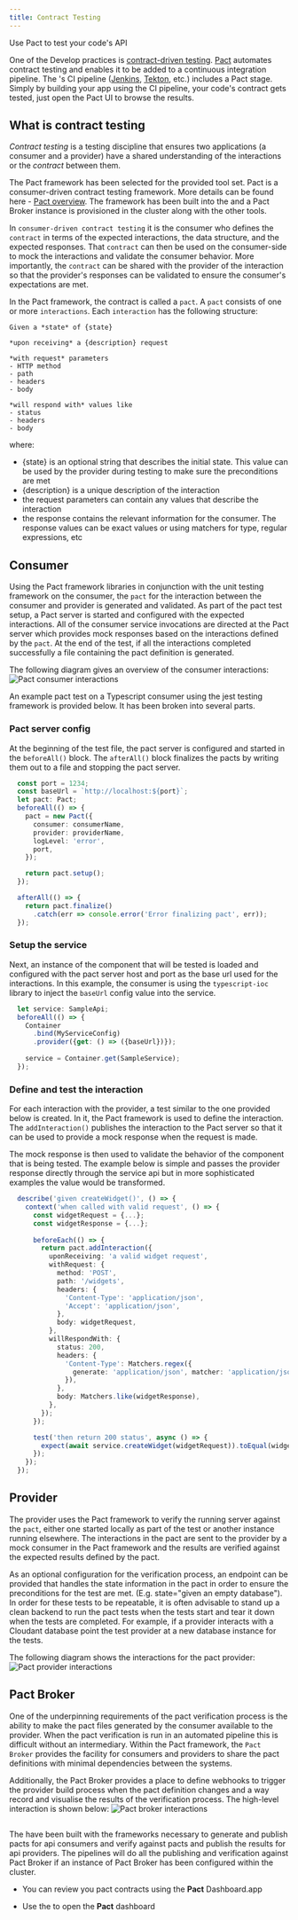 ```yaml
---
title: Contract Testing
---
```



<PageDescription>

Use Pact to test your code's API

</PageDescription>

One of the Develop practices is [contract-driven testing](https://www.ibm.com/garage/method/practices/code/contract-driven-testing). [Pact](https://docs.pact.io/) automates contract testing and enables it to be added to a continuous integration pipeline. The <Globals name="env" />'s CI pipeline ([Jenkins](/guides/continuous-integration), [Tekton](/guides/continuous-integration-tekton), etc.) includes a Pact stage. Simply by building your app using the CI pipeline, your code's contract gets tested, just open the Pact UI to browse the results.

## What is contract testing

_Contract testing_ is a testing discipline that ensures two applications (a consumer and
a provider) have a shared understanding of the interactions or the _contract_ between them.

The Pact framework has been selected for the provided tool set. Pact is a 
consumer-driven contract testing framework. More details can be found here -
[Pact overview](https://docs.pact.io/). The framework has been built into the <Globals name="templates" />
and a Pact Broker instance is provisioned in the cluster along with the other tools.

In `consumer-driven contract testing` it is the consumer who defines the `contract` in terms of the 
expected interactions, the data structure, and the expected responses. That `contract` can then be used
on the consumer-side to mock the interactions and validate the consumer behavior. More importantly,
the `contract` can be shared with the provider of the interaction so that the provider's responses
can be validated to ensure the consumer's expectations are met.

In the Pact framework, the contract is called a `pact`. A `pact` consists of one or more
`interactions`. Each `interaction` has the following structure:

```
Given a *state* of {state}

*upon receiving* a {description} request

*with request* parameters
- HTTP method
- path
- headers
- body

*will respond with* values like
- status
- headers
- body
```

where:
- {state} is an optional string that describes the initial state. This value can be used by the
provider during testing to make sure the preconditions are met
- {description} is a unique description of the interaction
- the request parameters can contain any values that describe the interaction
- the response contains the relevant information for the consumer. The response values can be exact values
or using matchers for type, regular expressions, etc

## Consumer

Using the Pact framework libraries in conjunction with the unit testing framework on the consumer, the
`pact` for the interaction between the consumer and provider is generated and validated. As part of the
pact test setup, a Pact server is started and configured with the expected interactions. All of the consumer
service invocations are directed at the Pact server which provides mock responses based on the 
interactions defined by the `pact`. At the end of the test, if all the interactions completed successfully
a file containing the pact definition is generated.

The following diagram gives an overview of the consumer interactions:
![Pact consumer interactions](./images/PactFramework-consumer.png)

An example pact test on a Typescript consumer using the jest testing framework is provided below. It has
been broken into several parts.

### Pact server config

At the beginning of the test file, the pact server is configured and started in the
`beforeAll()` block. The `afterAll()` block finalizes the pacts by writing them out
to a file and stopping the pact server.

```typescript
  const port = 1234;
  const baseUrl = `http://localhost:${port}`;
  let pact: Pact;
  beforeAll(() => {
    pact = new Pact({
      consumer: consumerName,
      provider: providerName,
      logLevel: 'error',
      port,
    });

    return pact.setup();
  });

  afterAll(() => {
    return pact.finalize()
      .catch(err => console.error('Error finalizing pact', err));
  });
```

### Setup the service

Next, an instance of the component that will be tested is loaded and configured with the 
pact server host and port as the base url used for the interactions. In this example,
the consumer is using the `typescript-ioc` library to inject the `baseUrl` config value 
into the service.

```typescript  
  let service: SampleApi;
  beforeAll(() => {
    Container
      .bind(MyServiceConfig)
      .provider({get: () => ({baseUrl})});
    
    service = Container.get(SampleService);
  });
```

### Define and test the interaction

For each interaction with the provider, a test similar to the one provided below is created. In
it, the Pact framework is used to define the interaction. The `addInteraction()` publishes the
interaction to the Pact server so that it can be used to provide a mock response when the
request is made.

The mock response is then used to validate the behavior of the component that is being tested.
The example below is simple and passes the provider response directly through the service api
but in more sophisticated examples the value would be transformed.

```typescript
  describe('given createWidget()', () => {
    context('when called with valid request', () => {
      const widgetRequest = {...};
      const widgetResponse = {...};
      
      beforeEach(() => {
        return pact.addInteraction({
          uponReceiving: 'a valid widget request',
          withRequest: {
            method: 'POST',
            path: '/widgets',
            headers: {
              'Content-Type': 'application/json',
              'Accept': 'application/json',
            },
            body: widgetRequest,
          },
          willRespondWith: {
            status: 200,
            headers: {
              'Content-Type': Matchers.regex({
                generate: 'application/json', matcher: 'application/json.*'
              }),
            },
            body: Matchers.like(widgetResponse),
          },
        });
      });

      test('then return 200 status', async () => {
        expect(await service.createWidget(widgetRequest)).toEqual(widgetResponse);
      });
    });
  });
```

## Provider

The provider uses the Pact framework to verify the running server against the `pact`, either
one started locally as part of the test or another instance running elsewhere. The interactions
in the pact are sent to the provider by a mock consumer in the Pact framework and the results
are verified against the expected results defined by the pact.

As an optional configuration for the verification process, an endpoint can be provided that handles
the state information in the pact in order to ensure the preconditions for the test are met. (E.g.
state="given an empty database"). In order for these tests to be repeatable, it is often advisable
to stand up a clean backend to run the pact tests when the tests start and tear it down when the
tests are completed. For example, if a provider interacts with a Cloudant database point the 
test provider at a new database instance for the tests.

The following diagram shows the interactions for the pact provider:
![Pact provider interactions](./images/PactFramework-provider.png)

## Pact Broker

One of the underpinning requirements of the pact verification process is the ability to make the
pact files generated by the consumer available to the provider. When the pact verification is run
in an automated pipeline this is difficult without an intermediary. Within the Pact framework,
the `Pact Broker` provides the facility for consumers and providers to share the pact definitions
with minimal dependencies between the systems.

Additionally, the Pact Broker provides a place to define webhooks to trigger the provider build
process when the pact definition changes and a way record and visualise the results of the
verification process. The high-level interaction is shown below:
![Pact broker interactions](./images/PactFramework-pactbroker.png)

## <Globals name="templates" />

The <Globals name="templates" /> have been built with the frameworks necessary to generate and publish pacts for
api consumers and verify against pacts and publish the results for api providers. The pipelines 
will do all the publishing and verification against Pact Broker if an instance of Pact Broker has
been configured within the cluster.

- You can review you pact contracts using the **Pact** Dashboard.app

- Use the [<Globals name="dashboard" />](/getting-started/dashboard) to open the **Pact** dashboard


